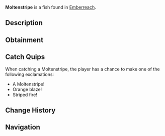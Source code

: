 {{FishInfobox
|image          = Moltenstripe.png
|rarity         = Common
|sea            = Second Sea
|location       = [[Emberreach]]
|sublocation    = 
|sources        = Fishing Rod
|radar_location = 
|prog_speed     = -4
|xp             = 55
|weather        = Clear
|time           = Day
|season         = Winter
|bait           = Squid
|base_weight    = 48
|base_value     = 115
|weight_range   = 30
|base_chance    = 85
|base_resil     = 63
}}
'''Moltenstripe''' is a {{Rarity|Common}} fish found in [[Emberreach]].

== Description ==
{{Description|A fiery-hued fish, marked with streaks of shadow, swift in heated currents.|Bestiary Entry}}

== Obtainment ==
{{Description|It streaks under the clear blaze of day.|Bestiary Hint}}
{{Fish Availability|
Emberreach/Surrounding Ocean
|top_rods      = 
Lucky Rod\297289.37\57057.75;
Fungal Rod\291321.75\40403.88;
Antler Rod\285716.27\39626.44;
Firefly Rod\285451.32\24311.52;
Fischer's Rod\274594.86\153420.89;
Candy Cane Rod\248245\151105.65;
Plastic Rod\264920.12\152718.76;
Nocturnal Rod\95907.34\95244.99;
Fast Rod\271848.79\61045.19;
Free Spirit Rod\266244.76\15479.79;
Trident Rod\229164.56\20655.27;
Blazebringer Rod\211339.43\20950.15;
Verdant Shear Rod\210096.53\21279.03;
No-Life Rod\188779.16\17980.49;
Ethereal Prism Rod\184798.55\18454.23;
Seraphic Rod\179022.19\16135.79;
Challenger's Rod\171377.04\16221.48;
Rod Of The Exalted One\171368.11\15609.09;
Rod Of The Forgotten Fang\170809.59\15507.57;
Depthseeker Rod\170467.7\17041.72;
Avalanche Rod\168506.17\16887.69;
Volcanic Rod\167028.35\16239.06;
Rod Of The Depths\166561.71\15492.27;
Zeus Rod\166250.96\16163.48;
Steady Rod\137527.95\13635.1
|recommended   = Free Spirit Rod
}}

== Catch Quips ==
When catching a Moltenstripe, the player has a chance to make one of the following exclamations:
* A Moltenstripe!
* Orange blaze!
* Striped fire!

== Change History ==
{{Change History|{{subst:Current Version}}}}

== Navigation ==
{{Fish Navbox|Emberreach}}